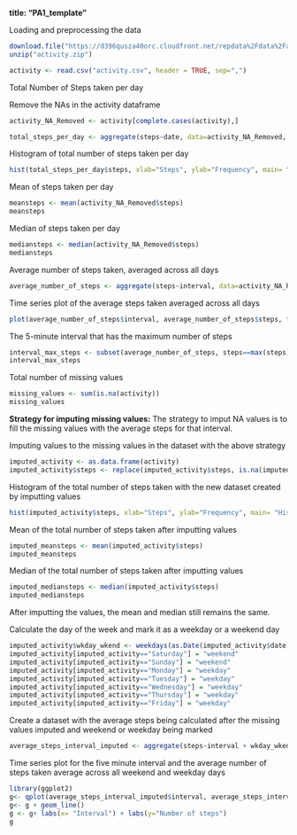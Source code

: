 **title: "PA1_template"**


Loading and preprocessing the data

```{r, echo=TRUE}
download.file("https://d396qusza40orc.cloudfront.net/repdata%2Fdata%2Factivity.zip", destfile = "activity.zip")
unzip("activity.zip")
```


```{r, echo=TRUE}
activity <- read.csv("activity.csv", header = TRUE, sep=",")
```

Total Number of Steps taken per day

Remove the NAs in the activity dataframe
```{r, echo=TRUE}
activity_NA_Removed <- activity[complete.cases(activity),]

total_steps_per_day <- aggregate(steps~date, data=activity_NA_Removed, FUN=sum)

```

Histogram of total number of steps taken per day

```{r, echo=TRUE}

hist(total_steps_per_day$steps, xlab="Steps", ylab="Frequency", main= "Histogram of total steps taken each day")

```

Mean of steps taken per day

```{r, echo=TRUE}
meansteps <- mean(activity_NA_Removed$steps)
meansteps

```

Median of steps taken per day

```{r, echo=TRUE}
mediansteps <- median(activity_NA_Removed$steps)
mediansteps
```

Average number of steps taken, averaged across all days

```{r, echo=TRUE}
average_number_of_steps <- aggregate(steps~interval, data=activity_NA_Removed, FUN = mean)

```

Time series plot of the average steps taken averaged across all days

```{r, echo=TRUE}
plot(average_number_of_steps$interval, average_number_of_steps$steps, type = "l", xlab = "interval", ylab = "steps", main = "Time series plot of the 5-minute interval and average number of steps")

```

The 5-minute interval that has the maximum number of steps

```{r, echo=TRUE}
interval_max_steps <- subset(average_number_of_steps, steps==max(steps), select = interval)
interval_max_steps
```

Total number of missing values

```{r, echo=TRUE}
missing_values <- sum(is.na(activity))
missing_values
```

**Strategy for imputing missing values:** The strategy to imput NA values is to fill the missing values with the average steps for that interval.

Imputing values to the missing values in the dataset with the above strategy

```{r, echo=TRUE}
imputed_activity <- as.data.frame(activity)
imputed_activity$steps <- replace(imputed_activity$steps, is.na(imputed_activity$steps), average_number_of_steps$steps)

```

Histogram of the total number of steps taken with the new dataset created by imputting values

```{r, echo=TRUE}
hist(imputed_activity$steps, xlab="Steps", ylab="Frequency", main= "Histogram of total steps taken each day")
```

Mean of the total number of steps taken after imputting values

```{r, echo=TRUE}
imputed_meansteps <- mean(imputed_activity$steps)
imputed_meansteps

```

Median of the total number of steps taken after imputting values

```{r, echo=TRUE}
imputed_mediansteps <- median(imputed_activity$steps)
imputed_mediansteps

```

After imputting the values, the mean and median still remains the same.

Calculate the day of the week and mark it as a weekday or a weekend day

```{r, echo=TRUE}
imputed_activity$wkday_wkend <- weekdays(as.Date(imputed_activity$date))
imputed_activity[imputed_activity=="Saturday"] = "weekend"
imputed_activity[imputed_activity=="Sunday"] = "weekend"
imputed_activity[imputed_activity=="Monday"] = "weekday"
imputed_activity[imputed_activity=="Tuesday"] = "weekday"
imputed_activity[imputed_activity=="Wednesday"] = "weekday"
imputed_activity[imputed_activity=="Thursday"] = "weekday"
imputed_activity[imputed_activity=="Friday"] = "weekday"

```

Create a dataset with the average steps being calculated after the missing values imputed and weekend or weekday being marked

```{r, echo=TRUE}
average_steps_interval_imputed <- aggregate(steps~interval + wkday_wkend, data= imputed_activity, FUN=mean)

```

Time series plot for the five minute interval and the average number of steps taken average across all weekend and weekday days

```{r, echo=TRUE}

library(ggplot2)
g<- qplot(average_steps_interval_imputed$interval, average_steps_interval_imputed$steps, data = average_steps_interval_imputed, facets = wkday_wkend~.)
g<- g + geom_line()
g <- g+ labs(x= "Interval") + labs(y="Number of steps")
g


```
